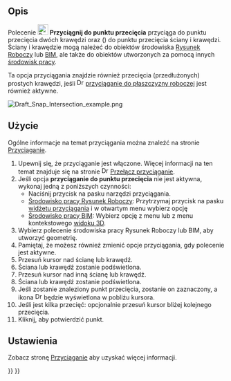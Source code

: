 <languages/>

{{Docnav/pl
|[[Draft_Snap_Angle/pl|Przyciągnij do kąta]]
|[[Draft_Snap_Perpendicular/pl|Przyciągnij prostopadle]]
|[[Draft_Workbench/pl|środowisko pracy Rysunek Roboczy]]
|IconL=Draft_Snap_Angle.svg
|IconR=Draft_Snap_Perpendicular.svg
|IconC=Workbench_Draft.svg
}}

{{GuiCommand/pl
|Name=Draft Snap Intersection
|Name/pl=Rysunek Roboczy: Przyciągnij do punktu przecięcia
|MenuLocation=Przyciąganie → Przyciągnij do punktu przecięcia
|Workbenches=[[Draft_Workbench/pl|Rysunek Roboczy]], [[BIM_Workbench/pl|BIM]]
|SeeAlso=[[Draft_Snap/pl|Przyciąganie]], [[Draft_Snap_Lock/pl|Przełącz przyciąganie]]
}}

<span id="Description"></span>
==Opis== 

Polecenie [[Image:Draft_Snap_Intersection.svg|24px]] '''Przyciągnij do punktu przecięcia''' przyciąga do punktu przecięcia dwóch krawędzi oraz ({{Version/pl|1.1}}) do punktu przecięcia ściany i krawędzi. Ściany i krawędzie mogą należeć do obiektów środowiska [[Draft_Workbench/pl|Rysunek Roboczy]] lub [[BIM_Workbench/pl|BIM]], ale także do obiektów utworzonych za pomocą innych [[Workbenches/pl|środowisk pracy]].

Ta opcja przyciągania znajdzie również przecięcia (przedłużonych) prostych krawędzi, jeśli [[Image:Draft_Snap_WorkingPlane.svg|16px]] [[Draft_Snap_WorkingPlane/pl|przyciąganie do płaszczyzny roboczej]] jest również aktywne.

[[Image:Draft_Snap_Intersection_example.png]]
{{Caption|Przyciąganie drugiego punktu linii do przecięcia dwóch krawędzi.}}

<span id="Usage"></span>
==Użycie== 

Ogólne informacje na temat przyciągania można znaleźć na stronie [[Draft_Snap/pl|Przyciąganie]].

# Upewnij się, że przyciąganie jest włączone. Więcej informacji na ten temat znajduje się na stronie [[Image:Draft_Snap_Lock.svg|16px]] [[Draft_Snap_Lock/pl|Przełącz przyciąganie]].
# Jeśli opcja '''przyciąganie do punktu przecięcia''' nie jest aktywna, wykonaj jedną z poniższych czynności:
#* Naciśnij przycisk {{Button|[[Image:Draft_Snap_Intersection.svg|16px]] [[Draft_Snap_Intersection/pl|Przyciągnij do punktu przecięcia]]}} na pasku narzędzi przyciągania.
#* [[Draft_Workbench/pl|Środowisko pracy Rysunek Roboczy]]: Przytrzymaj przycisk {{Button|[[Image:Draft_Snap_Lock.svg|x16px]][[Image:Toolbar_flyout_arrow.svg|x16px]]}} na pasku [[Draft_snap_widget/pl|widżetu przyciągania]] i w otwartym menu wybierz opcję {{MenuCommand|[[Image:Draft_Snap_Intersection.svg|16px]] Przyciągnij do punktu przecięcia}}
#* [[BIM_Workbench/pl|Środowisko pracy BIM]]: Wybierz opcję {{MenuCommand|Przyciąganie → [[Image:Draft_Snap_Intersection.svg|16px]] Przyciągnij do punktu przecięcia}} z menu lub z menu kontekstowego [[3D_view/pl|widoku 3D]].
# Wybierz polecenie środowiska pracy Rysunek Roboczy lub BIM, aby utworzyć geometrię.
# Pamiętaj, że możesz również zmienić opcje przyciągania, gdy polecenie jest aktywne.
# Przesuń kursor nad ścianę lub krawędź.
# Ściana lub krawędź zostanie podświetlona.
# Przesuń kursor nad inną ścianę lub krawędź.
# Ściana lub krawędź zostanie podświetlona.
# Jeśli zostanie znaleziony punkt przecięcia, zostanie on zaznaczony, a ikona [[Image:Draft_Snap_Intersection.svg|16px]] będzie wyświetlona w pobliżu kursora.
# Jeśli jest kilka przecięć: opcjonalnie przesuń kursor bliżej kolejnego przecięcia.
# Kliknij, aby potwierdzić punkt.

<span id="Preferences"></span>
==Ustawienia==

Zobacz stronę [[Draft_Snap/pl#Ustawienia|Przyciąganie]] aby uzyskać więcej informacji.


{{Docnav/pl
|[[Draft_Snap_Angle/pl|Przyciągnij do kąta]]
|[[Draft_Snap_Perpendicular/pl|Przyciągnij prostopadle]]
|[[Draft_Workbench/pl|środowisko pracy Rysunek Roboczy]]
|IconL=Draft_Snap_Angle.svg
|IconR=Draft_Snap_Perpendicular.svg
|IconC=Workbench_Draft.svg
}}

{{Draft Tools navi{{#translation:}}}}
{{Userdocnavi{{#translation:}}}}